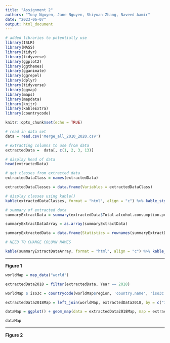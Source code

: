 ```yaml
---
title: "Assignment 2"
authors: "Tony Nguyen, Jane Nguyen, Shiyuan Zhang, Naveed Aamir"
date: "2023-06-07"
output: html_document
---
```


```r

# added libraries to potentially use 
library(ISLR)
library(MASS)
library(tidyr)
library(tidyverse)
library(ggplot2)
library(ggthemes)
library(gganimate)
library(ggrepel)
library(dplyr)
library(tidyverse)
library(ggmap)
library(maps)
library(mapdata) 
library(knitr)
library(kableExtra)
library(countrycode)

knitr::opts_chunk$set(echo = TRUE)

```


```r

# read in data set 
data = read.csv('Merge_all_2010_2020.csv')

```


```r

# extracting columns to use from data 
extractedData =  data[, c(1, 2, 3, 13)]

# display head of data 
head(extractedData)

```


```r

# get classes from extracted data  
extractedDataClass = names(extractedData)

extractedDataClasses = data.frame(Variables = extractedDataClass)

# display classes using kable()
kable(extractedDataClasses, format = "html", align = "c") %>% kable_styling(bootstrap_options = c("striped", "hover"), full_width = FALSE)

```


```r

# summary of extracted data 
summaryExtractData = summary(extractedData$Total.alcohol.consumption.per.capita..liters.of.pure.alcohol..projected.estimates..15..years.of.age..y)

summaryExtractDataArray = as.array(summaryExtractData)

summaryExtractedData = data.frame(Statistics = rownames(summaryExtractDataArray), Values = summaryExtractDataArray, stringsAsFactors = FALSE)

# NEED TO CHANGE COLUMN NAMES

kable(summaryExtractDataArray, format = "html", align = "c") %>% kable_styling(bootstrap_options = c("striped", "hover"), full_width = FALSE)

```


---

**Figure 1** 

```r

worldMap = map_data("world")

extractedData2018 = filter(extractedData, Year == 2018)

worldMap $ iso3c = countrycode(worldMap$region, 'country.name', 'iso3c')

extractedData2018Map = left_join(worldMap, extractedData2018, by = c("iso3c" = "Code"))

dataMap = ggplot() + geom_map(data = extractedData2018Map, map = extractedData2018Map, aes(x = long, y = lat, map_id = region, fill = Total.alcohol.consumption.per.capita..liters.of.pure.alcohol..projected.estimates..15..years.of.age..y), color = "black") + coord_equal() + theme_void() + scale_fill_gradient(low = "white", high = "darkred", name = "INSERT NAME") + labs(title = "INSERT TITLE")

dataMap

```





---

**Figure 2** 

```r

```



